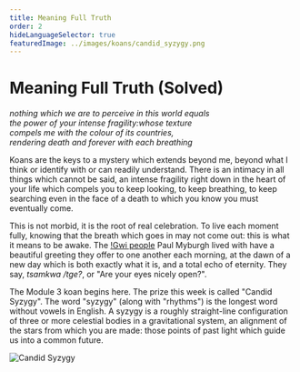 ```yaml
---
title: Meaning Full Truth
order: 2
hideLanguageSelector: true
featuredImage: ../images/koans/candid_syzygy.png
---
```


# Meaning Full Truth (Solved)

_nothing which we are to perceive in this world equals_  
_the power of your intense fragility:whose texture_  
_compels me with the colour of its countries,_  
_rendering death and forever with each breathing_  
  
Koans are the keys to a mystery which extends beyond me, beyond what I think or identify with or can readily understand. There is an intimacy in all things which cannot be said, an intense fragility right down in the heart of your life which compels you to keep looking, to keep breathing, to keep searching even in the face of a death to which you know you must eventually come.

This is not morbid, it is the root of real celebration. To live each moment fully, knowing that the breath which goes in may not come out: this is what it means to be awake. The [!Gwi people](/learn/module-0/conversation) Paul Myburgh lived with have a beautiful greeting they offer to one another each morning, at the dawn of a new day which is both exactly what it is, and a total echo of eternity. They say, _tsamkwa /tge?_, or "Are your eyes nicely open?".

The Module 3 koan begins <Link to="https://libraryofbabel.info/bookmark.cgi?truthmeans">here</Link>. The prize this week is called <Link to="https://ethblock.art/view/106">"Candid Syzygy"</Link>. The word "syzygy" (along with "rhythms") is the longest word without vowels in English. A syzygy is a roughly straight-line configuration of three or more celestial bodies in a gravitational system, an alignment of the stars from which you are made: those points of past light which guide us into a common future.

<Aligner center>
<Image src="/images/koans/candid_syzygy.png" alt="Candid Syzygy" />
</Aligner>